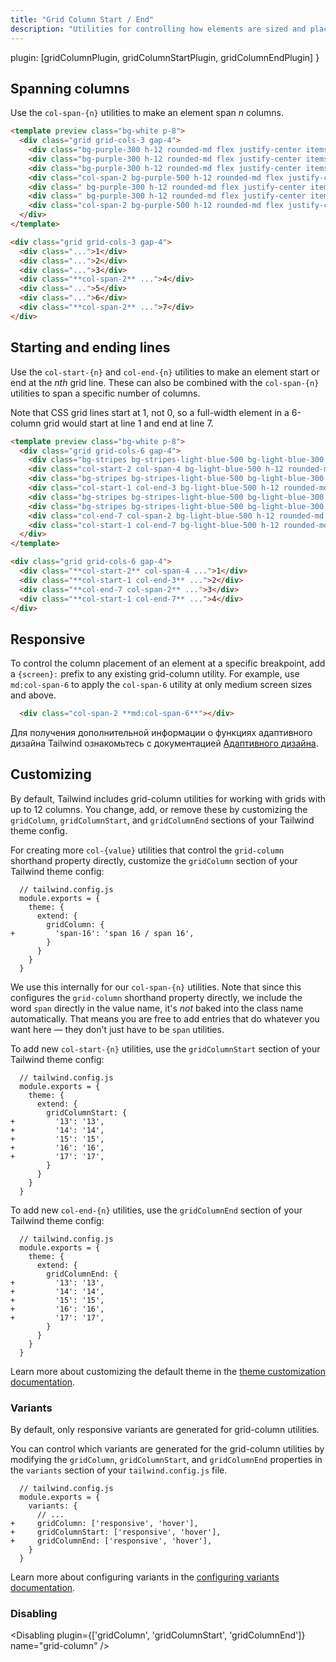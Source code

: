 ```yaml
---
title: "Grid Column Start / End"
description: "Utilities for controlling how elements are sized and placed across grid columns."
---
```



  plugin: [gridColumnPlugin, gridColumnStartPlugin, gridColumnEndPlugin]
}

## Spanning columns

Use the `col-span-{n}` utilities to make an element span _n_ columns.

```html purple
<template preview class="bg-white p-8">
  <div class="grid grid-cols-3 gap-4">
    <div class="bg-purple-300 h-12 rounded-md flex justify-center items-center text-white text-2xl font-extrabold">1</div>
    <div class="bg-purple-300 h-12 rounded-md flex justify-center items-center text-white text-2xl font-extrabold">2</div>
    <div class="bg-purple-300 h-12 rounded-md flex justify-center items-center text-white text-2xl font-extrabold">3</div>
    <div class="col-span-2 bg-purple-500 h-12 rounded-md flex justify-center items-center text-white text-2xl font-extrabold">4</div>
    <div class=" bg-purple-300 h-12 rounded-md flex justify-center items-center text-white text-2xl font-extrabold">5</div>
    <div class=" bg-purple-300 h-12 rounded-md flex justify-center items-center text-white text-2xl font-extrabold">6</div>
    <div class="col-span-2 bg-purple-500 h-12 rounded-md flex justify-center items-center text-white text-2xl font-extrabold">7</div>
  </div>
</template>

<div class="grid grid-cols-3 gap-4">
  <div class="...">1</div>
  <div class="...">2</div>
  <div class="...">3</div>
  <div class="**col-span-2** ...">4</div>
  <div class="...">5</div>
  <div class="...">6</div>
  <div class="**col-span-2** ...">7</div>
</div>
```

## Starting and ending lines

Use the `col-start-{n}` and `col-end-{n}` utilities to make an element start or end at the _nth_ grid line. These can also be combined with the `col-span-{n}` utilities to span a specific number of columns.

Note that CSS grid lines start at 1, not 0, so a full-width element in a 6-column grid would start at line 1 and end at line 7.

```html lightBlue
<template preview class="bg-white p-8">
  <div class="grid grid-cols-6 gap-4">
    <div class="bg-stripes bg-stripes-light-blue-500 bg-light-blue-300 bg-opacity-25 h-12 rounded-md flex items-center justify-center text-white text-2xl font-extrabold"></div>
    <div class="col-start-2 col-span-4 bg-light-blue-500 h-12 rounded-md flex items-center justify-center text-white text-2xl font-extrabold">1</div>
    <div class="bg-stripes bg-stripes-light-blue-500 bg-light-blue-300 bg-opacity-25 h-12 rounded-md flex items-center justify-center text-white text-2xl font-extrabold"></div>
    <div class="col-start-1 col-end-3 bg-light-blue-500 h-12 rounded-md flex items-center justify-center text-white text-2xl font-extrabold">2</div>
    <div class="bg-stripes bg-stripes-light-blue-500 bg-light-blue-300 bg-opacity-25 h-12 rounded-md flex items-center justify-center text-white text-2xl font-extrabold"></div>
    <div class="bg-stripes bg-stripes-light-blue-500 bg-light-blue-300 bg-opacity-25 h-12 rounded-md flex items-center justify-center text-white text-2xl font-extrabold"></div>
    <div class="col-end-7 col-span-2 bg-light-blue-500 h-12 rounded-md flex items-center justify-center text-white text-2xl font-extrabold">3</div>
    <div class="col-start-1 col-end-7 bg-light-blue-500 h-12 rounded-md flex items-center justify-center text-white text-2xl font-extrabold">4</div>
  </div>
</template>

<div class="grid grid-cols-6 gap-4">
  <div class="**col-start-2** col-span-4 ...">1</div>
  <div class="**col-start-1 col-end-3** ...">2</div>
  <div class="**col-end-7 col-span-2** ...">3</div>
  <div class="**col-start-1 col-end-7** ...">4</div>
</div>
```

## Responsive

To control the column placement of an element at a specific breakpoint, add a `{screen}:` prefix to any existing grid-column utility. For example, use `md:col-span-6` to apply the `col-span-6` utility at only medium screen sizes and above.

```html
  <div class="col-span-2 **md:col-span-6**"></div>
```

Для получения дополнительной информации о функциях адаптивного дизайна Tailwind ознакомьтесь с документацией [Адаптивного дизайна](/docs/responsive-design).

## Customizing

By default, Tailwind includes grid-column utilities for working with grids with up to 12 columns. You change, add, or remove these by customizing the `gridColumn`, `gridColumnStart`, and `gridColumnEnd` sections of your Tailwind theme config.

For creating more `col-{value}` utilities that control the `grid-column` shorthand property directly, customize the `gridColumn` section of your Tailwind theme config:

```diff-js
  // tailwind.config.js
  module.exports = {
    theme: {
      extend: {
        gridColumn: {
+         'span-16': 'span 16 / span 16',
        }
      }
    }
  }
```

We use this internally for our `col-span-{n}` utilities. Note that since this configures the `grid-column` shorthand property directly, we include the word `span` directly in the value name, it's _not_ baked into the class name automatically. That means you are free to add entries that do whatever you want here — they don't just have to be `span` utilities.

To add new `col-start-{n}` utilities, use the `gridColumnStart` section of your Tailwind theme config:

```diff-js
  // tailwind.config.js
  module.exports = {
    theme: {
      extend: {
        gridColumnStart: {
+         '13': '13',
+         '14': '14',
+         '15': '15',
+         '16': '16',
+         '17': '17',
        }
      }
    }
  }
```

To add new `col-end-{n}` utilities, use the `gridColumnEnd` section of your Tailwind theme config:

```diff-js
  // tailwind.config.js
  module.exports = {
    theme: {
      extend: {
        gridColumnEnd: {
+         '13': '13',
+         '14': '14',
+         '15': '15',
+         '16': '16',
+         '17': '17',
        }
      }
    }
  }
```

Learn more about customizing the default theme in the [theme customization documentation](/docs/theme#customizing-the-default-theme).

### Variants

By default, only responsive variants are generated for grid-column utilities.

You can control which variants are generated for the grid-column utilities by modifying the `gridColumn`, `gridColumnStart`, and `gridColumnEnd` properties in the `variants` section of your `tailwind.config.js` file.

```diff-js
  // tailwind.config.js
  module.exports = {
    variants: {
      // ...
+     gridColumn: ['responsive', 'hover'],
+     gridColumnStart: ['responsive', 'hover'],
+     gridColumnEnd: ['responsive', 'hover'],
    }
  }
```

Learn more about configuring variants in the [configuring variants documentation](/docs/configuring-variants/).

### Disabling

<Disabling plugin={['gridColumn', 'gridColumnStart', 'gridColumnEnd']} name="grid-column" />
